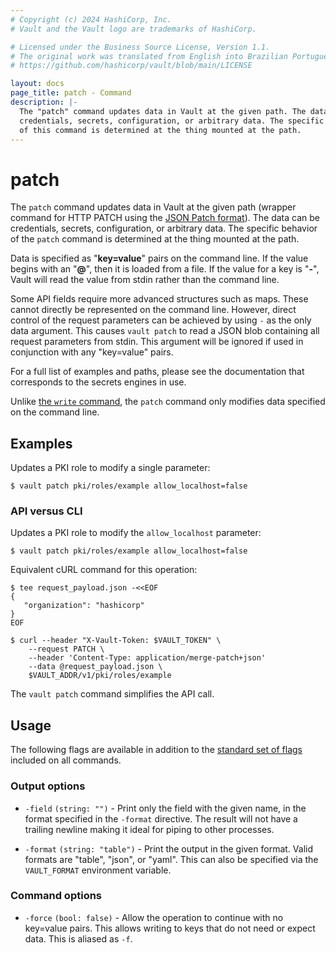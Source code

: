 ```yaml
---
# Copyright (c) 2024 HashiCorp, Inc.
# Vault and the Vault logo are trademarks of HashiCorp.

# Licensed under the Business Source License, Version 1.1.
# The original work was translated from English into Brazilian Portuguese.
# https://github.com/hashicorp/vault/blob/main/LICENSE

layout: docs
page_title: patch - Command
description: |-
  The "patch" command updates data in Vault at the given path. The data can be
  credentials, secrets, configuration, or arbitrary data. The specific behavior
  of this command is determined at the thing mounted at the path.
---
```


# patch

The `patch` command updates data in Vault at the given path (wrapper command for
HTTP PATCH using the [JSON Patch format](https://datatracker.ietf.org/doc/html/rfc6902)).
The data can be credentials, secrets, configuration, or arbitrary data. The specific
behavior of the `patch` command is determined at the thing mounted at the path.

Data is specified as "**key=value**" pairs on the command line. If the value begins
with an "**@**", then it is loaded from a file. If the value for a key is "**-**", Vault
will read the value from stdin rather than the command line.

Some API fields require more advanced structures such as maps. These cannot
directly be represented on the command line. However, direct control of the
request parameters can be achieved by using `-` as the only data argument.
This causes `vault patch` to read a JSON blob containing all request parameters
from stdin. This argument will be ignored if used in conjunction with any
"key=value" pairs.

For a full list of examples and paths, please see the documentation that
corresponds to the secrets engines in use.

Unlike [the `write` command](/vault/docs/commands/write), the `patch` command only
modifies data specified on the command line.

## Examples

Updates a PKI role to modify a single parameter:

```shell-session
$ vault patch pki/roles/example allow_localhost=false
```

### API versus CLI

Updates a PKI role to modify the `allow_localhost` parameter:

```shell-session
$ vault patch pki/roles/example allow_localhost=false
```

Equivalent cURL command for this operation:

```shell-session
$ tee request_payload.json -<<EOF
{
   "organization": "hashicorp"
}
EOF

$ curl --header "X-Vault-Token: $VAULT_TOKEN" \
    --request PATCH \
    --header 'Content-Type: application/merge-patch+json'
    --data @request_payload.json \
    $VAULT_ADDR/v1/pki/roles/example
```

The `vault patch` command simplifies the API call.

## Usage

The following flags are available in addition to the [standard set of
flags](/vault/docs/commands) included on all commands.

### Output options

- `-field` `(string: "")` - Print only the field with the given name, in the format
  specified in the `-format` directive. The result will not have a trailing
  newline making it ideal for piping to other processes.

- `-format` `(string: "table")` - Print the output in the given format. Valid
  formats are "table", "json", or "yaml". This can also be specified via the
  `VAULT_FORMAT` environment variable.

### Command options

- `-force` `(bool: false)` - Allow the operation to continue with no key=value
  pairs. This allows writing to keys that do not need or expect data. This is
  aliased as `-f`.
